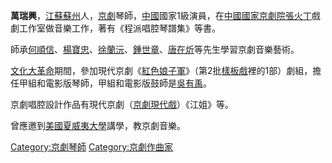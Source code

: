 {{unreferenced|time=2016-10-05T02:08:12+00:00}}
'''萬瑞興'''，[[江蘇|江蘇]][[蘇州|蘇州]]人，[[京劇|京劇]]琴師，[[中國|中國]]國家1級演員，在[[中國國家京劇院|中國國家京劇院]][[張火丁|張火丁]]戲劇工作室做音樂工作，著有《程派唱腔琴譜集》等書。

師承[[何順信|何順信]]、[[楊寶忠|楊寶忠]]、[[徐蘭沅|徐蘭沅]]、[[鍾世章|鍾世章]]、[[唐在炘|唐在炘]]等先生學習京劇音樂藝術。

[[文化大革命|文化大革命]]期間，參加現代京劇《[[紅色娘子軍|紅色娘子軍]]》（第2批[[樣板戲|樣板戲]]裡的1部）劇組，擔任甲組和電影版琴師，甲組和電影版鼓師是[[吳有禹|吳有禹]]。

京劇唱腔設計作品有現代京劇（[[京劇現代戲|京劇現代戲]]）《江姐》等。

曾應邀到[[美國|美國]][[夏威夷大學|夏威夷大學]]講學，教京劇音樂。

[[Category:京劇琴師|Category:京劇琴師]]
[[Category:京劇作曲家|Category:京劇作曲家]]
